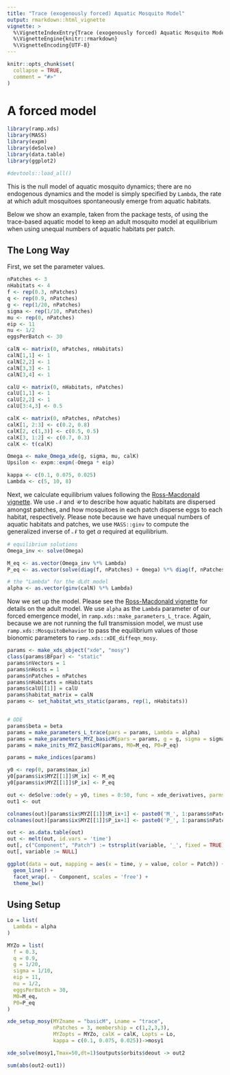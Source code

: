 ```yaml
---
title: "Trace (exogenously forced) Aquatic Mosquito Model"
output: rmarkdown::html_vignette
vignette: >
  %\VignetteIndexEntry{Trace (exogenously forced) Aquatic Mosquito Model}
  %\VignetteEngine{knitr::rmarkdown}
  %\VignetteEncoding{UTF-8}
---
```


```r
knitr::opts_chunk$set(
  collapse = TRUE,
  comment = "#>"
)
```

# A forced model 

```r
library(ramp.xds)
library(MASS)
library(expm)
library(deSolve)
library(data.table)
library(ggplot2)
```


```r
#devtools::load_all()
``` 
 
This is the null model of aquatic mosquito dynamics; there are no endogenous dynamics
and the model is simply specified by `Lambda`, the rate at which adult mosquitoes
spontaneously emerge from aquatic habitats.

Below we show an example, taken from the package tests, of using the trace-based
aquatic model to keep an adult mosquito model at equilibrium when using unequal numbers
of aquatic habitats per patch.

## The Long Way 

First, we set the parameter values. 

```r
nPatches <- 3
nHabitats <- 4
f <- rep(0.3, nPatches)
q <- rep(0.9, nPatches)
g <- rep(1/20, nPatches)
sigma <- rep(1/10, nPatches)
mu <- rep(0, nPatches) 
eip <- 11
nu <- 1/2
eggsPerBatch <- 30

calN <- matrix(0, nPatches, nHabitats)
calN[1,1] <- 1
calN[2,2] <- 1
calN[3,3] <- 1
calN[3,4] <- 1

calU <- matrix(0, nHabitats, nPatches)
calU[1,1] <- 1
calU[2,2] <- 1
calU[3:4,3] <- 0.5

calK <- matrix(0, nPatches, nPatches)
calK[1, 2:3] <- c(0.2, 0.8)
calK[2, c(1,3)] <- c(0.5, 0.5)
calK[3, 1:2] <- c(0.7, 0.3)
calK <- t(calK)

Omega <- make_Omega_xde(g, sigma, mu, calK)
Upsilon <- expm::expm(-Omega * eip)

kappa <- c(0.1, 0.075, 0.025)
Lambda <- c(5, 10, 8)
``` 

Next, we calculate equilibrium values following the [Ross-Macdonald vignette](adult_RM.html).
We use $\mathcal{N}$ and $\mathcal{U}$ to describe how aquatic habitats are dispersed amongst
patches, and how mosquitoes in each patch disperse eggs to each habitat, respectively.
Please note because we have unequal numbers of aquatic habitats and patches, we use `MASS::ginv`
to compute the generalized inverse of $\mathcal{N}$ to get $\alpha$ required at equilibrium.


```r
# equilibrium solutions
Omega_inv <- solve(Omega)

M_eq <- as.vector(Omega_inv %*% Lambda)
P_eq <- as.vector(solve(diag(f, nPatches) + Omega) %*% diag(f, nPatches) %*% M_eq)

# the "Lambda" for the dLdt model
alpha <- as.vector(ginv(calN) %*% Lambda)
```

Now we set up the model. Please see the [Ross-Macdonald vignette](adult_RM.html) for details
on the adult model. We use `alpha` as the `Lambda` parameter of our forced emergence model, in
`ramp.xds::make_parameters_L_trace`. Again, because we are not running the full transmission model,
we must use `ramp.xds::MosquitoBehavior` to pass the equilibrium values of those bionomic parameters 
to `ramp.xds::xDE_diffeqn_mosy`.

```r
params <- make_xds_object("xde", "mosy")
class(params$BFpar) <- "static"
params$nVectors = 1 
params$nHosts = 1 
params$nPatches = nPatches
params$nHabitats = nHabitats
params$calU[[1]] = calU
params$habitat_matrix = calN
params <- set_habitat_wts_static(params, rep(1, nHabitats))


# ODE
params$beta = beta
params = make_parameters_L_trace(pars = params, Lambda = alpha)
params = make_parameters_MYZ_basicM(pars = params, g = g, sigma = sigma, mu=mu, calK = calK, f = f, q = q, nu = nu, eggsPerBatch = eggsPerBatch)
params = make_inits_MYZ_basicM(params, M0=M_eq, P0=P_eq)

params = make_indices(params)
```

```r
y0 <- rep(0, params$max_ix)
y0[params$ix$MYZ[[1]]$M_ix] <- M_eq
y0[params$ix$MYZ[[1]]$P_ix] <- P_eq

out <- deSolve::ode(y = y0, times = 0:50, func = xde_derivatives, parms = params, method = 'lsoda')
out1 <- out
```

```r
colnames(out)[params$ix$MYZ[[1]]$M_ix+1] <- paste0('M_', 1:params$nPatches)
colnames(out)[params$ix$MYZ[[1]]$P_ix+1] <- paste0('P_', 1:params$nPatches)

out <- as.data.table(out)
out <- melt(out, id.vars = 'time')
out[, c("Component", "Patch") := tstrsplit(variable, '_', fixed = TRUE)]
out[, variable := NULL]

ggplot(data = out, mapping = aes(x = time, y = value, color = Patch)) +
  geom_line() +
  facet_wrap(. ~ Component, scales = 'free') +
  theme_bw()
```

## Using Setup

```r
Lo = list(
  Lambda = alpha 
)
```

```r
MYZo = list(
  f = 0.3,
  q = 0.9,
  g = 1/20,
  sigma = 1/10,
  eip = 11,
  nu = 1/2,
  eggsPerBatch = 30,
  M0=M_eq,
  P0=P_eq
)
```

```r
xde_setup_mosy(MYZname = "basicM", Lname = "trace", 
               nPatches = 3, membership = c(1,2,3,3), 
               MYZopts = MYZo, calK = calK, Lopts = Lo, 
               kappa = c(0.1, 0.075, 0.025))->mosy1
```

```r
xde_solve(mosy1,Tmax=50,dt=1)$outputs$orbits$deout -> out2
```

```r
sum(abs(out2-out1))
```

